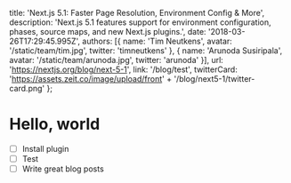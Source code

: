   title: 'Next.js 5.1: Faster Page Resolution, Environment Config & More',
  description: 'Next.js 5.1 features support for environment configuration, phases, source maps, and new Next.js plugins.',
  date: '2018-03-26T17:29:45.995Z',
  authors: [{
    name: 'Tim Neutkens',
    avatar: '/static/team/tim.jpg',
    twitter: 'timneutkens'
  }, {
    name: 'Arunoda Susiripala',
    avatar: '/static/team/arunoda.jpg',
    twitter: 'arunoda'
  }],
  url: 'https://nextjs.org/blog/next-5-1',
  link: '/blog/test',
  twitterCard: 'https://assets.zeit.co/image/upload/front' + '/blog/next5-1/twitter-card.png'
};


# Hello, world

- [ ] Install plugin
- [ ] Test
- [ ] Write great blog posts

